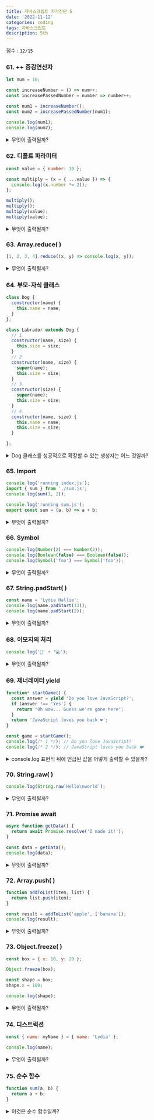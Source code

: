 ```yaml
---
title: 자바스크립트 자가진단 5
date: '2022-11-12'
categories: coding
tags: 자바스크립트
description: 5th
---
```

<HeadingNavigator />

점수 : `12/15`

### 61. ++ 증감연산자
```js
let num = 10;

const increaseNumber = () => num++;
const increasePassedNumber = number => number++;

const num1 = increaseNumber();
const num2 = increasePassedNumber(num1);

console.log(num1);
console.log(num2);
```
<details>
  <summary>무엇이 출력될까?</summary>
    <>
    - 내 생각 : `11`, `12`
    - 이유? : `++`에 의해 값이 증가한다.
    ---
    - 오답노트 : 순서를 잘 봐야 한다. 출력되는 부분은 변수 부분이고 계산은 그다음에 붙고 있다. 따라서 첫번째 함수로 10이 리턴되고 그다음에 값이 1 증가한다. num2에서도 같은 일이 되풀이된다. 따라서 `10`, `10`이 출력된다.
    - 사족 : -
    </>
</details>

### 62. 디폴트 파라미터
```js
const value = { number: 10 };

const multiply = (x = { ...value }) => {
  console.log((x.number *= 2));
};

multiply();
multiply();
multiply(value);
multiply(value);
```
<details>
  <summary>무엇이 출력될까?</summary>
    <>
    - 내 생각 : `20`, `20`, `20`, `40`
    - 이유? : `spread operator` 이용해 value의 값을 복사하여 가져오고 있다. 이는 참조의 복사(=공유)가 아닌 새로운 객체다. 그래서 인수가 없을 때 출력되는 값은 언제나 `20`이다. 반면 value를 직접 인자로 받았을 땐 참조값에 수정이 일어나, 두번 거듭하면 값이 `40`이 된다.
    ---
    - 사족 : -
    - 오답노트 : - 
    </>
</details>

### 63. Array.reduce(  )
```js
[1, 2, 3, 4].reduce((x, y) => console.log(x, y));
```
<details>
  <summary>무엇이 출력될까?</summary>
    <>
    - 내 생각 : `1, 2`, `undefined, 3`, `undefined, 4`
    - 이유? : x자리는 누적값(Accumlate) y 자리는 현재값(Current)이 들어온다. 초기값 설정 자리인 세번째 인수는 비어 있다. 때문에 배열의 첫번째 요소가 초기값이 되고, 두번째 요소부터 함수가 실행된다. 즉 첫 시도에서 `x(acc) = 1`, `y(cur) = 2`가 출력된다. 이런 식으로 현재값 y에는 뒷요소가 들어올 것이다. 그렇다면 x의 값은? x의 값으로는 리턴되는 어떤 설계가 있어야 하나, 여기서는 아무것도 마련되어 있지 않다. `undefined`를 띄운다.
    ---
    - 사족 : -
    - 오답노트 : - 
    </>
</details>

### 64. 부모-자식 클래스
```js
class Dog {
  constructor(name) {
    this.name = name;
  }
};

class Labrador extends Dog {
  // 1
  constructor(name, size) {
    this.size = size;
  }
  // 2
  constructor(name, size) {
    super(name);
    this.size = size;
  }
  // 3
  constructor(size) {
    super(name);
    this.size = size;
  }
  // 4
  constructor(name, size) {
    this.name = name;
    this.size = size;
  }

};
```
<details>
  <summary>Dog 클래스를 성공적으로 확장할 수 있는 생성자는 어느 것일까?</summary>
    <>
    - 내 생각 : 2
    - 이유? : `super()`를 통해 부모클래스와 이어져 있다. 인수로 넘겨 받은 `name`은 그에 넘기고, 자신은 `size`를 취하고 있다.
    --- 
    - 사족 : 자식 클래스는 super()를 부르기 전까지 `this` 키워드에 접근할 수 없다.
    - 오답노트 : - 
    </>
</details>

### 65. Import
```js index.js
console.log('running index.js');
import { sum } from './sum.js';
console.log(sum(1, 2));
```
```js sum.js
console.log('running sum.js');
export const sum = (a, b) => a + b;
```
<details>
  <summary>무엇이 출력될까?</summary>
    <>
    - 내 생각 : `running sum.js`, `running index.js`, `3`
    - 이유? : `import`된 모듈부터 먼저 파싱된다.
    ---
    - 사족 : `require()`은 코드가 등장한 시점에 모듈이 로드된다. 모듈부터 로드하는 `import`와 이런 점에서 차이가 있다.
    - 오답노트 : - 
    </>
</details>

### 66. Symbol
```js
console.log(Number(2) === Number(2));
console.log(Boolean(false) === Boolean(false));
console.log(Symbol('foo') === Symbol('foo'));
```
<details>
  <summary>무엇이 출력될까?</summary>
    <>
    - 내 생각 : `true`, `true`, `false`
    - 이유? : 모든 심볼은 고유하다. 
    ---
    - 사족 : 래퍼 클래스가 아니라 `new Number()`, `new Boolean()`이었다면 이들의 답은 `false`다.
    - 오답노트 : - 
    </>
</details>

### 67. String.padStart(  )
```js
const name = 'Lydia Hallie';
console.log(name.padStart(13));
console.log(name.padStart(2));
```
<details>
  <summary>무엇이 출력될까?</summary>
    <>
    - 내 생각 : `" Lydia Hallie"`, `"Lydia Hallie"`
    - 이유? : *pad*ding(공백), 자리를 차지하는 최소 문자를 결정한다. 현재 `name`의 글자는 열두자다. 부족한 만큼의 글자를 공백이 채운다. `name.padStart(2)`의 경우 진작 충족되었기에 아무런 영향이 없다.
    ---
    - 사족 : -
    - 오답노트 : - 
    </>
</details>

### 68. 이모지의 처리
```js
console.log('🥑' + '💻');
```
<details>
  <summary>무엇이 출력될까?</summary>
    <>
    - 내 생각 : `"🥑💻"`
    - 이유? : 따옴표에 넣었기 때문에 unicode 값이 아니라 문자열로 계산되지 않을까?
    ---
    - 사족 : -
    - 오답노트 : - 
    </>
</details>

### 69. 제너레이터 yield
```js
function* startGame() {
  const answer = yield 'Do you love JavaScript?';
  if (answer !== 'Yes') {
    return "Oh wow... Guess we're gone here";
  }
  return 'JavaScript loves you back ❤️';
}

const game = startGame();
console.log(/* 1 */); // Do you love JavaScript?
console.log(/* 2 */); // JavaScript loves you back ❤️
```
<details>
  <summary>console.log 표현식 뒤에 언급된 값을 어떻게 출력할 수 있을까?</summary>
    <>
    - 내 생각 : `game.next().value`, `game.next("Yes").value`
    - 이유? : 제너레이터에서 `next().value`는 yield의 값을 내보낸다. 그리고 `next()` 함수에 인수를 전달하면 그건 이전 `yield`의 값을 덮어 쓴다.
    ---
    - 사족 : -
    - 오답노트 : - 
    </>
</details>

### 70. String.raw(  )
```js
console.log(String.raw`Hello\nworld`);
```
<details>
  <summary>무엇이 출력될까?</summary>
    <>
    - 내 생각 : `Hello\nworld`
    - 이유? : 원래라면 줄바꿈이 일어나야 했지만, `raw`에 의해 날것 그대로 출력될 거 같다.
    ---
    - 사족 : `String.raw()`는 escapes(\n, \v, \t 등.)를 허용하지 않는다. 
    - 오답노트 : - 
    </>
</details>

### 71. Promise await
```js
async function getData() {
  return await Promise.resolve('I made it!');
}

const data = getData();
console.log(data);
```
<details>
  <summary>무엇이 출력될까?</summary>
    <>
    - 내 생각 : `"I made it!"`
    - 이유? : resolve()를 해결한다.
    ---
    - 오답노트 : 해결하기 위해서는 `.then()` 또는 `try`문이 나와야 한다. 지금은 그 전의 상태로, 리턴된 값을 가지지만 `await`에 걸려 있는 상태다. `Promise {<pending/>}`을 출력한다.
    - 사족 : -
    </>
</details>

### 72. Array.push(  )
```js
function addToList(item, list) {
  return list.push(item);
}

const result = addToList('apple', ['banana']);
console.log(result);
```
<details>
  <summary>무엇이 출력될까?</summary>
    <>
    - 내 생각 : ['banana', 'apple']
    - 이유? : 바나나가 담긴 배열에 애플을 푸쉬했다.
    ---
    - 오답노트 : list를 리턴한 게 아니라 `list.push(item)`을 리턴했다. 이 경우 push는 요소가 추가된 배열의 길이를 리턴한다.
    - 사족 : -
    </>
</details>

### 73. Object.freeze(  )
```js
const box = { x: 10, y: 20 };

Object.freeze(box);

const shape = box;
shape.x = 100;

console.log(shape);
```
<details>
  <summary>무엇이 출력될까?</summary>
    <>
    - 내 생각 : `{ x: 10, y: 20 }`
    - 이유? : 얼린 오브젝트는 수정할 수 없다.
    ---
    - 사족 : 얼린 오브젝트 내에 또다른 오브젝트가 있다면, 그 속성은 수정할 수 있다.
    - 오답노트 : - 
    </>
</details>

### 74. 디스트럭션
```js
const { name: myName } = { name: 'Lydia' };

console.log(name);
```
<details>
  <summary>무엇이 출력될까?</summary>
    <>
    - 내 생각 : `ReferenceError`
    - 이유? : `myName`은 디스트럭션에 의해 "Lydia"의 값을 가지지만(구조 파괴에 의한 변수 생성), `name`을 지칭하는 것은 현재 아무것도 없다.
    ---
    - 사족 : -
    - 오답노트 : - 
    </>
</details>

### 75. 순수 함수
```js
function sum(a, b) {
  return a + b;
}
```
<details>
  <summary>이것은 순수 함수일까?</summary>
    <>
    - 내 생각 : `Yes`
    - 이유? : ...
    ---
    - 사족 : 순수 함수는 항상 같은 결과를 반환하는 함수다. 1과 1을 천만번 집어넣어도 2가 나오면 그건 순수 함수다.
    - 오답노트 : - 
    </>
</details>
